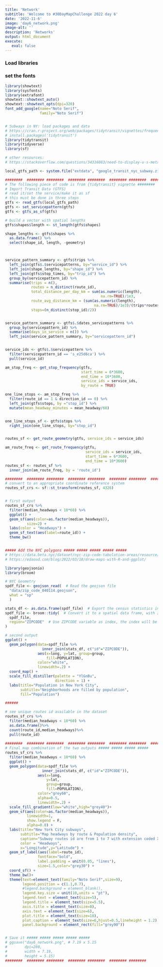 ```yaml
---
title: 'Network'
subtitle: 'Welcome to #30DayMapChallenge 2022 day 6'
date: '2022-11-6'
image: 'day6_network.png'
image-alt: ''
description: 'Networks'
output: html_document
execute: 
   eval: false
---
```



### Load libraries

### set the fonts
```r

library(showtext)
library(sysfonts)
library(extrafont)
showtext::showtext_auto()
showtext::showtext_opts(dpi=320)
font_add_google(name="Noto Serif",
                family="Noto Serif")


# Subways in NY: load packages and data
# https://cran.r-project.org/web/packages/tidytransit/vignettes/frequency.html
# install.packages('tidytransit')
library(tidytransit)
library(tidyverse)
library(sf)

# other resources: 
# https://stackoverflow.com/questions/34316083/need-to-display-u-s-metro-areas-on-a-map

local_gtfs_path <- system.file("extdata", "google_transit_nyc_subway.zip", package = "tidytransit")

########  ######## ########  ######## ########  ######## ########  ######## 
# The following piece of code is from {tidytransit} vignette ########
# Import Transit Data (GTFS)
# read it/set the service/make it as sf
# this must be done in three steps
gtfs <- read_gtfs(local_gtfs_path)
gtfs <- set_servicepattern(gtfs)
gtfs <- gtfs_as_sf(gtfs)

# build a vector with spatial lengths
gtfs$shapes$length <- st_length(gtfs$shapes)

shape_lengths <- gtfs$shapes %>% 
  as.data.frame() %>% 
  select(shape_id, length, -geometry)



service_pattern_summary <- gtfs$trips %>%
  left_join(gtfs$.$servicepatterns, by="service_id") %>% 
  left_join(shape_lengths, by="shape_id") %>%
  left_join(gtfs$stop_times, by="trip_id") %>% 
  group_by(servicepattern_id) %>% 
  summarise(trips = n(), 
            routes = n_distinct(route_id),
            total_distance_per_day_km = sum(as.numeric(length), 
                                            na.rm=TRUE)/1e3,
            route_avg_distance_km = (sum(as.numeric(length), 
                                         na.rm=TRUE)/1e3)/(trips*routes),
            stops=(n_distinct(stop_id)/2))


service_pattern_summary <- gtfs$.$dates_servicepatterns %>% 
  group_by(servicepattern_id) %>% 
  summarise(days_in_service = n()) %>% 
  left_join(service_pattern_summary, by="servicepattern_id")


service_ids <- gtfs$.$servicepattern %>% 
  filter(servicepattern_id == 's_e25d6ca') %>% 
  pull(service_id)

am_stop_freq <- get_stop_frequency(gtfs, 
                                   start_time = 6*3600, 
                                   end_time = 10*3600, 
                                   service_ids = service_ids, 
                                   by_route = TRUE)

one_line_stops <- am_stop_freq %>% 
  filter(route_id == 1 & direction_id == 0) %>%
  left_join(gtfs$stops, by ="stop_id") %>% 
  mutate(mean_headway_minutes = mean_headway/60)


one_line_stops_sf <- gtfs$stops %>%
  right_join(one_line_stops, by="stop_id") 


routes_sf <- get_route_geometry(gtfs, service_ids = service_ids)

am_route_freq <- get_route_frequency(gtfs, 
                                     service_ids = service_ids, 
                                     start_time = 6*3600, 
                                     end_time = 10*3600)
routes_sf <- routes_sf %>% 
  inner_join(am_route_freq, by = 'route_id')

########  ######## ########  ######## ########  ######## ########  ######## 
# convert to an appropriate coordinate reference system
routes_sf_crs <- sf::st_transform(routes_sf, 4326) 


# first output
routes_sf_crs %>% 
  filter(median_headways < 10*60) %>%
  ggplot() + 
  geom_sf(aes(color=as.factor(median_headways)),
          size=2) + 
  labs(color = "Headways") +
  geom_sf_text(aes(label=route_id)) +
  theme_bw()


##### Add the NYC polygons ##### ##### ##### ##### ##### 
# https://data.beta.nyc/dataset/nyc-zip-code-tabulation-areas/resource/894e9162-871c-4552-a09c-c6915d8783fb?view_id=2c40fce3-0bb2-46d3-bb67-04a935151a96
# https://edaoud.com/blog/2022/03/18/draw-maps-with-R-and-ggplot/

library(geojsonio)
library(broom)

# NYC Geometry
spdf_file <- geojson_read(  # Read the geojson file
  "data/zip_code_040114.geojson",
  what = "sp"
  )

stats_df <- as.data.frame(spdf_file)  # Export the census statistics in another data frame variable
spdf_file <- broom::tidy(  # Convert it to a spatial data frame, with zip code as index
  spdf_file,
  region="ZIPCODE"  # Use ZIPCODE variable as index, the index will be named "id"
)

# second output
ggplot() +
  geom_polygon(data=spdf_file %>%
                 inner_join(stats_df, c("id"="ZIPCODE")),
               aes(x=long, y=lat, group=group,
                   fill=POPULATION),
               color="white",
               linewidth=.2) +
  coord_map() +
  scale_fill_distiller(palette = "YlGnBu", 
                       direction = 1) +
  labs(title="Population in New York City",
       subtitle="Neighborhoods are filled by population",
       fill="Population")

######

# see unique routes id available in the dataset
routes_sf_crs %>% 
  filter(median_headways < 10*60) %>% 
  as.data.frame()%>%
  count(route_id,median_headways)%>%
  pull(route_id)
  
########  ######## ########  ######## ########  ######## ########  ######## 
# Final map combination of the two outputs ##### ##### ##### ##### 
routes_sf_crs %>% 
  filter(median_headways < 10*60) %>% 
  ggplot() + 
  geom_polygon(data=spdf_file %>%
                 inner_join(stats_df, c("id"="ZIPCODE")),
               aes(x=long,
                   y=lat,
                   group=group,
                   fill=POPULATION),
               color="grey60",
               alpha=0.5,
               linewidth=.2) +
  scale_fill_gradient(low="white",high="grey40")+
  geom_sf(aes(color=as.factor(median_headways)),
          linewidth=1,
          show.legend = F,
          alpha=0.8) + 
  labs(title="New York City subways",
       subtitle="Map headways by route & Population density",
       caption="Subway routes id are from 1 to 7 with extension coded X,A,D,E,F,G,J,L,M,N,Q and R\nNYC Subways info:https://en.wikipedia.org/wiki/List_of_New_York_City_Subway_stations\nDataSource: NY Subways from {tidytransit} & NYC Geometry from data.BetaNYC\nMap: Federica Gazzelloni (@fgazzelloni)",
       color = "Headways",
       x="Longitude",y="Latitude") +
  geom_sf_label(aes(label=route_id),
               fontface="bold",
               label.padding = unit(0.05, "lines"),
               size=1.5,color="grey30") +
  coord_sf() +
  theme_bw()+
  theme(text=element_text(family="Noto Serif",size=9),
        legend.position = c(1.1,0.7),
        #legend.background = element_blank(),
        legend.key.size = unit(10,units = "pt"),
        legend.text = element_text(size=5),
        legend.title = element_text(size=5.5),
        axis.title = element_text(size=8),
        axis.text = element_text(size=6),
        plot.title = element_text(size=18),
        plot.caption = element_text(size=6,hjust=0.5,lineheight = 1.2),
        panel.background = element_rect(fill="grey90"))


# Save it ##### ##### ##### ##### ##### 
# ggsave("day6_network.png", # 7.19 x 5.15
#        dpi=280,
#        width = 7.19,
#        height = 5.15)
########  ######## ########  ######## ########  ######## ########  

```
